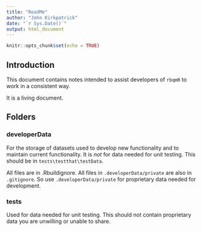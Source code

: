 ```yaml
---
title: "ReadMe"
author: "John Kirkpatrick"
date: "`r Sys.Date()`"
output: html_document
---
```


```r
knitr::opts_chunk$set(echo = TRUE)
```

## Introduction
This document contains notes intended to assist developers of `rbqmR` to work in a consistent way.

It is a living document.

## Folders
### developerData
For the storage of datasets used to develop new functionality and to maintain current functionality.  It is *not* for data needed for unit testing.  This should be in `tests\testthat\testData`.

All files are in .Rbuildignore.  All files in `.developerData/private` are also in `.gitignore`.  So use `.developerData/private` for proprietary data needed for development.

### tests\testthat\testData
Used for data needed for unit testing.  This should not contain proprietary data you are unwilling or unable to share.
